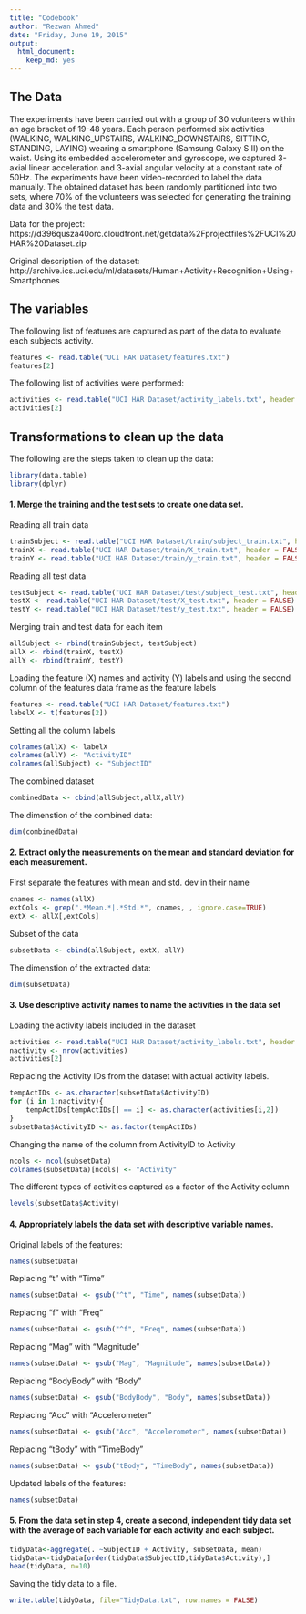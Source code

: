 ```yaml
---
title: "Codebook"
author: "Rezwan Ahmed"
date: "Friday, June 19, 2015"
output:
  html_document:
    keep_md: yes
---
```


## The Data
The experiments have been carried out with a group of 30 volunteers within an 
age bracket of 19-48 years. Each person performed six activities (WALKING, 
WALKING_UPSTAIRS, WALKING_DOWNSTAIRS, SITTING, STANDING, LAYING) wearing a 
smartphone (Samsung Galaxy S II) on the waist. Using its embedded accelerometer 
and gyroscope, we captured 3-axial linear acceleration and 3-axial angular 
velocity at a constant rate of 50Hz. The experiments have been video-recorded 
to label the data manually. The obtained dataset has been randomly partitioned 
into two sets, where 70% of the volunteers was selected for generating the 
training data and 30% the test data. 

Data for the project: 
https://d396qusza40orc.cloudfront.net/getdata%2Fprojectfiles%2FUCI%20HAR%20Dataset.zip 

Original description of the dataset: 
http://archive.ics.uci.edu/ml/datasets/Human+Activity+Recognition+Using+Smartphones

## The variables 

The following list of features are captured as part of the data to evaluate
each subjects activity.

```r
features <- read.table("UCI HAR Dataset/features.txt")
features[2]
```


The following list of activities were performed:
```r
activities <- read.table("UCI HAR Dataset/activity_labels.txt", header = FALSE)
activities[2]
```


## Transformations to clean up the data 

The following are the steps taken to clean up the data:

```r
library(data.table)
library(dplyr)
```

#### 1. Merge the training and the test sets to create one data set.

Reading all train data
```r
trainSubject <- read.table("UCI HAR Dataset/train/subject_train.txt", header = FALSE)
trainX <- read.table("UCI HAR Dataset/train/X_train.txt", header = FALSE)
trainY <- read.table("UCI HAR Dataset/train/y_train.txt", header = FALSE)
```

Reading all test data
```r
testSubject <- read.table("UCI HAR Dataset/test/subject_test.txt", header = FALSE)
testX <- read.table("UCI HAR Dataset/test/X_test.txt", header = FALSE)
testY <- read.table("UCI HAR Dataset/test/y_test.txt", header = FALSE)
```

Merging train and test data for each item
```r
allSubject <- rbind(trainSubject, testSubject)
allX <- rbind(trainX, testX)
allY <- rbind(trainY, testY)
```

Loading the feature (X) names and activity (Y) labels and using the second 
column of the features data frame as the feature labels
```r
features <- read.table("UCI HAR Dataset/features.txt")
labelX <- t(features[2])
```

Setting all the column labels
```r
colnames(allX) <- labelX
colnames(allY) <- "ActivityID"
colnames(allSubject) <- "SubjectID"
```

The combined dataset
```r
combinedData <- cbind(allSubject,allX,allY)
```

The dimenstion of the combined data:
```r
dim(combinedData)
```

#### 2. Extract only the measurements on the mean and standard deviation for each measurement. 

First separate the features with mean and std. dev in their name
```r
cnames <- names(allX)
extCols <- grep(".*Mean.*|.*Std.*", cnames, , ignore.case=TRUE)
extX <- allX[,extCols]
```

Subset of the data
```r
subsetData <- cbind(allSubject, extX, allY)
```

The dimenstion of the extracted data:
```r
dim(subsetData)
```

#### 3. Use descriptive activity names to name the activities in the data set 

Loading the activity labels included in the dataset
```r
activities <- read.table("UCI HAR Dataset/activity_labels.txt", header = FALSE)
nactivity <- nrow(activities)
activities[2]
```

Replacing the Activity IDs from the dataset with actual activity labels.
```r
tempActIDs <- as.character(subsetData$ActivityID)
for (i in 1:nactivity){
    tempActIDs[tempActIDs[] == i] <- as.character(activities[i,2])
}
subsetData$ActivityID <- as.factor(tempActIDs)
```


Changing the name of the column from ActivityID to Activity
```r
ncols <- ncol(subsetData)
colnames(subsetData)[ncols] <- "Activity"
```

The different types of activities captured as a factor of the Activity column
```r
levels(subsetData$Activity)
```

#### 4. Appropriately labels the data set with descriptive variable names.  

Original labels of the features:
```r
names(subsetData)
```

Replacing "t" with "Time"
```r
names(subsetData) <- gsub("^t", "Time", names(subsetData))
```

Replacing "f" with "Freq"
```r
names(subsetData) <- gsub("^f", "Freq", names(subsetData))
```

Replacing "Mag" with "Magnitude"
```r
names(subsetData) <- gsub("Mag", "Magnitude", names(subsetData))
```

Replacing "BodyBody" with "Body"
```r
names(subsetData) <- gsub("BodyBody", "Body", names(subsetData))
```

Replacing "Acc" with "Accelerometer"
```r
names(subsetData) <- gsub("Acc", "Accelerometer", names(subsetData))
```

Replacing "tBody" with "TimeBody"
```r
names(subsetData) <- gsub("tBody", "TimeBody", names(subsetData))
```

Updated labels of the features:
```r
names(subsetData)
```

#### 5. From the data set in step 4, create a second, independent tidy data set with the average of each variable for each activity and each subject. 

```r
tidyData<-aggregate(. ~SubjectID + Activity, subsetData, mean)
tidyData<-tidyData[order(tidyData$SubjectID,tidyData$Activity),]
head(tidyData, n=10)
```

Saving the tidy data to a file.
```r
write.table(tidyData, file="TidyData.txt", row.names = FALSE)
```